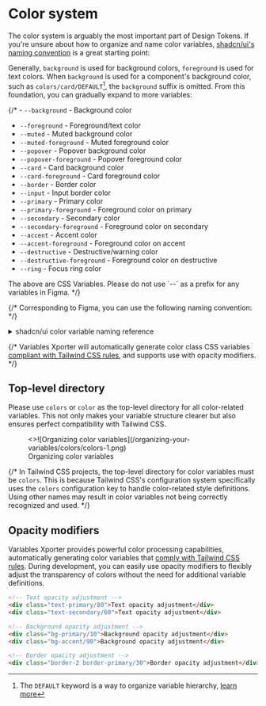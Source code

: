 
# Color system

The color system is arguably the most important part of Design Tokens. If you're unsure about how to organize and name color variables, [shadcn/ui's naming convention](https://ui.shadcn.com/docs/theming#convention) is a great starting point:

Generally, `background` is used for background colors, `foreground` is used for text colors. When `background` is used for a component's background color, such as `colors/card/DEFAULT`[^1], the `background` suffix is omitted. From this foundation, you can gradually expand to more variables:

{/* - `--background` - Background color
- `--foreground` - Foreground/text color
- `--muted` - Muted background color
- `--muted-foreground` - Muted foreground color
- `--popover` - Popover background color
- `--popover-foreground` - Popover foreground color
- `--card` - Card background color
- `--card-foreground` - Card foreground color
- `--border` - Border color
- `--input` - Input border color
- `--primary` - Primary color
- `--primary-foreground` - Foreground color on primary
- `--secondary` - Secondary color
- `--secondary-foreground` - Foreground color on secondary
- `--accent` - Accent color
- `--accent-foreground` - Foreground color on accent
- `--destructive` - Destructive/warning color
- `--destructive-foreground` - Foreground color on destructive
- `--ring` - Focus ring color

<Callout type="warning" emoji="⚠️">
  The above are CSS Variables. Please do not use `--` as a prefix for any variables in Figma.
</Callout> */}

{/* Corresponding to Figma, you can use the following naming convention: */}

<details>
  {/* prettier-ignore */}
  <summary>shadcn/ui color variable naming reference</summary>
- `colors/background/DEFAULT` - Main page background color
- `colors/foreground/DEFAULT` - Main text color
- `colors/muted/DEFAULT` - Secondary background color, used for subtle visual hierarchy
- `colors/muted/foreground` - Secondary text color, used for auxiliary information
- `colors/popover/DEFAULT` - Popover background color, ensure proper distinction from main background
- `colors/popover/foreground` - Popover text color
- `colors/card/DEFAULT` - Card background color, used for content blocks
- `colors/card/foreground` - Text color within cards
- `colors/border/DEFAULT` - Border color, used to separate visual elements
- `colors/input/DEFAULT` - Input field border color
- `colors/primary/DEFAULT` - Brand primary color, used for main buttons and key elements
- `colors/primary/foreground` - Text color on primary color
- `colors/secondary/DEFAULT` - Brand secondary color, used for secondary actions and interface elements
- `colors/secondary/foreground` - Text color on secondary color
- `colors/accent/DEFAULT` - Accent color, used to highlight specific elements
- `colors/accent/foreground` - Text color on accent color
- `colors/destructive/DEFAULT` - Warning color, used for dangerous actions and error notifications
- `colors/destructive/foreground` - Text color on warning color
- `colors/ring/DEFAULT` - Focus ring color, used for interaction feedback
</details>


{/* <Callout type="info" emoji="💡">
  Variables Xporter will automatically generate color class CSS variables [compliant with Tailwind CSS rules](https://tailwindcss.com/docs/customizing-colors#using-css-variables), and supports use with opacity modifiers.
</Callout> */}

## Top-level directory

Please use `colors` or `color` as the top-level directory for all color-related variables. This not only makes your variable structure clearer but also ensures perfect compatibility with Tailwind CSS.

<figure className="mt-6">
  <>![Organizing color variables](/organizing-your-variables/colors/colors-1.png)</>
  <figcaption>
    Organizing color variables
  </figcaption>
</figure>

{/* <Callout type="error" emoji="🚨">
  In Tailwind CSS projects, the top-level directory for color variables must be `colors`. This is because Tailwind CSS's configuration system specifically uses the `colors` configuration key to handle color-related style definitions. Using other names may result in color variables not being correctly recognized and used.
</Callout> */}

## Opacity modifiers

Variables Xporter provides powerful color processing capabilities, automatically generating color variables that [comply with Tailwind CSS rules](https://tailwindcss.com/docs/customizing-colors#using-css-variables). During development, you can easily use opacity modifiers to flexibly adjust the transparency of colors without the need for additional variable definitions.


  ```html
  <!-- Text opacity adjustment -->
  <div class="text-primary/80">Text opacity adjustment</div>
  <div class="text-secondary/60">Text opacity adjustment</div>

  <!-- Background opacity adjustment -->
  <div class="bg-primary/10">Background opacity adjustment</div>
  <div class="bg-accent/90">Background opacity adjustment</div>

  <!-- Border opacity adjustment -->
  <div class="border-2 border-primary/30">Border opacity adjustment</div>
  ```

[^1]: The `DEFAULT` keyword is a way to organize variable hierarchy, [learn more](/docs/organizing-your-variables/principles#use-default-value)
